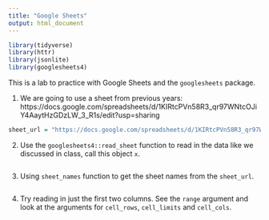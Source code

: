 ```yaml
---
title: "Google Sheets"
output: html_document
---
```


```r
library(tidyverse)
library(httr)
library(jsonlite)
library(googlesheets4)
```

This is a lab to practice with Google Sheets and the `googlesheets` package.

1. We are going to use a sheet from previous years: https://docs.google.com/spreadsheets/d/1KIRtcPVn58R3_qr97WNtcOJiY4AaytHzGDzLW_3_R1s/edit?usp=sharing

```r
sheet_url = "https://docs.google.com/spreadsheets/d/1KIRtcPVn58R3_qr97WNtcOJiY4AaytHzGDzLW_3_R1s/edit?usp=sharing"
```


2. Use the `googlesheets4::read_sheet` function to read in the data like we discussed in class, call this object `x`.
```r

```

3. Using `sheet_names` function to get the sheet names from the `sheet_url`.
```r

```


4. Try reading in just the first two columns. See the `range` argument and look at the arguments for `cell_rows`, `cell_limits` and `cell_cols`.
```r

```
